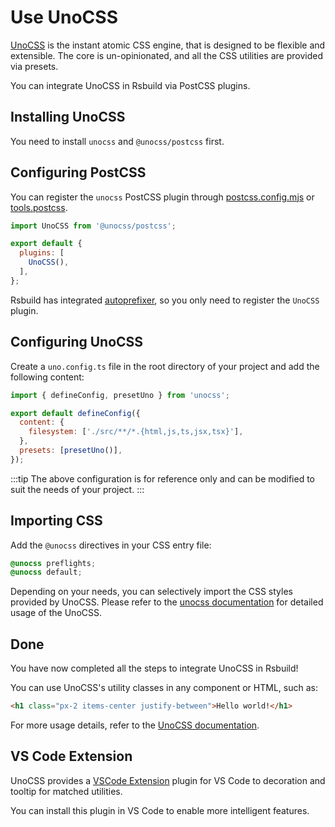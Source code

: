 # Use UnoCSS

[UnoCSS](https://unocss.dev/) is the instant atomic CSS engine, that is designed to be flexible and extensible. The core is un-opinionated, and all the CSS utilities are provided via presets.

You can integrate UnoCSS in Rsbuild via PostCSS plugins.

## Installing UnoCSS

You need to install `unocss` and `@unocss/postcss` first.


<PackageManagerTabs command="add unocss @unocss/postcss -D" />

## Configuring PostCSS

You can register the `unocss` PostCSS plugin through [postcss.config.mjs](https://www.npmjs.com/package/postcss-loader#config) or [tools.postcss](/config/tools/postcss).

```js title="postcss.config.mjs"
import UnoCSS from '@unocss/postcss';

export default {
  plugins: [
    UnoCSS(),
  ],
};
```

Rsbuild has integrated [autoprefixer](https://github.com/postcss/autoprefixer), so you only need to register the `UnoCSS` plugin.

## Configuring UnoCSS

Create a `uno.config.ts` file in the root directory of your project and add the following content:

```js title="uno.config.ts"
import { defineConfig, presetUno } from 'unocss';

export default defineConfig({
  content: {
    filesystem: ['./src/**/*.{html,js,ts,jsx,tsx}'],
  },
  presets: [presetUno()],
});
```

:::tip
The above configuration is for reference only and can be modified to suit the needs of your project.
:::

## Importing CSS

Add the `@unocss` directives in your CSS entry file:

```css title="main.css"
@unocss preflights;
@unocss default;
```

Depending on your needs, you can selectively import the CSS styles provided by UnoCSS. Please refer to the [unocss documentation](https://unocss.dev/integrations/postcss#usage) for detailed usage of the UnoCSS.

## Done

You have now completed all the steps to integrate UnoCSS in Rsbuild!

You can use UnoCSS's utility classes in any component or HTML, such as:

```html
<h1 class="px-2 items-center justify-between">Hello world!</h1>
```

For more usage details, refer to the [UnoCSS documentation](https://unocss.dev/).

## VS Code Extension

UnoCSS provides a [VSCode Extension](https://unocss.dev/integrations/vscode) plugin for VS Code to decoration and tooltip for matched utilities.

You can install this plugin in VS Code to enable more intelligent features.
